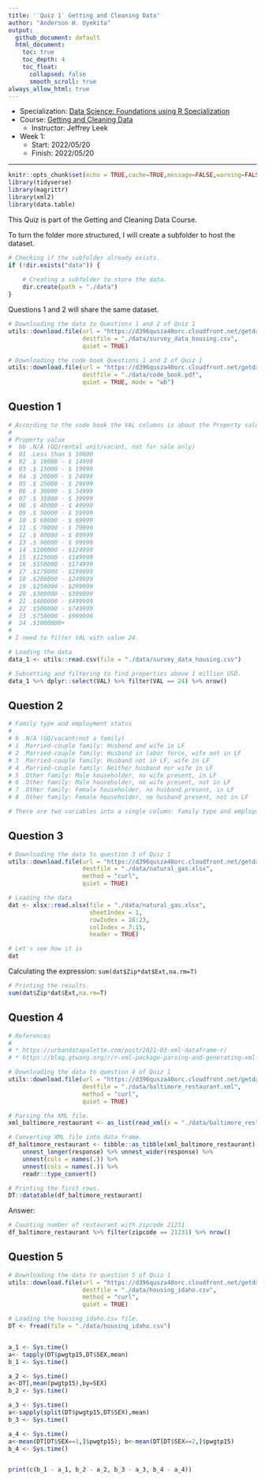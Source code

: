 ```yaml
---
title: '`Quiz 1` Getting and Cleaning Data'
author: "Anderson H. Uyekita"
output:
  github_document: default
  html_document:
    toc: true
    toc_depth: 4
    toc_float:
      collapsed: false
      smooth_scroll: true
always_allow_html: true
---
```


* Specialization: [Data Science: Foundations using R Specialization](https://www.coursera.org/specializations/data-science-foundations-r)
* Course: [Getting and Cleaning Data](https://www.coursera.org/learn/data-cleaning)
    * Instructor: Jeffrey Leek
* Week 1: 
    * Start: 2022/05/20
    * Finish: 2022/05/20

***

```r
knitr::opts_chunk$set(echo = TRUE,cache=TRUE,message=FALSE,warning=FALSE)
library(tidyverse)
library(magrittr)
library(xml2)
library(data.table)
```

This Quiz is part of the Getting and Cleaning Data Course.

To turn the folder more structured, I will create a subfolder to host the dataset.

```r
# Checking if the subfolder already exists.
if (!dir.exists("data")) {
    
    # Creating a subfolder to store the data.
    dir.create(path = "./data")
}
```

Questions 1 and 2 will share the same dataset.

```r
# Downloading the data to Questions 1 and 2 of Quiz 1
utils::download.file(url = "https://d396qusza40orc.cloudfront.net/getdata%2Fdata%2Fss06hid.csv",
                     destfile = "./data/survey_data_housing.csv",
                     quiet = TRUE)

# Downloading the code book Questions 1 and 2 of Quiz 1
utils::download.file(url = "https://d396qusza40orc.cloudfront.net/getdata%2Fdata%2FPUMSDataDict06.pdf",
                     destfile = "./data/code_book.pdf",
                     quiet = TRUE, mode = "wb")
```

## Question 1

```r
# According to the code book the VAL columns is about the Property value
#
# Property value
#  bb .N/A (GQ/rental unit/vacant, not for sale only)
#  01 .Less than $ 10000
#  02 .$ 10000 - $ 14999
#  03 .$ 15000 - $ 19999
#  04 .$ 20000 - $ 24999
#  05 .$ 25000 - $ 29999
#  06 .$ 30000 - $ 34999
#  07 .$ 35000 - $ 39999
#  08 .$ 40000 - $ 49999
#  09 .$ 50000 - $ 59999
#  10 .$ 60000 - $ 69999
#  11 .$ 70000 - $ 79999
#  12 .$ 80000 - $ 89999
#  13 .$ 90000 - $ 99999
#  14 .$100000 - $124999
#  15 .$125000 - $149999
#  16 .$150000 - $174999
#  17 .$175000 - $199999
#  18 .$200000 - $249999
#  19 .$250000 - $299999
#  20 .$300000 - $399999
#  21 .$400000 - $499999
#  22 .$500000 - $749999
#  23 .$750000 - $999999
#  24 .$1000000+
#
# I need to filter VAL with value 24.

# Loading the data
data_1 <- utils::read.csv(file = "./data/survey_data_housing.csv")

# Subsetting and filtering to find properties above 1 million USD.
data_1 %>% dplyr::select(VAL) %>% filter(VAL == 24) %>% nrow()
```

## Question 2

```r
# Family type and employment status
#
# b .N/A (GQ/vacant/not a family)
# 1 .Married-couple family: Husband and wife in LF
# 2 .Married-couple family: Husband in labor force, wife not in LF
# 3 .Married-couple family: Husband not in LF, wife in LF
# 4 .Married-couple family: Neither husband nor wife in LF
# 5 .Other family: Male householder, no wife present, in LF
# 6 .Other family: Male householder, no wife present, not in LF
# 7 .Other family: Female householder, no husband.present, in LF
# 8 .Other family: Female householder, no husband present, not in LF 

# There are two variables into a single column: family type and employment status.
```

## Question 3

```r
# Downloading the data to question 3 of Quiz 1
utils::download.file(url = "https://d396qusza40orc.cloudfront.net/getdata%2Fdata%2FDATA.gov_NGAP.xlsx",
                     destfile = "./data/natural_gas.xlsx",
                     method = "curl",
                     quiet = TRUE)

# Loading the data
dat <- xlsx::read.xlsx(file = "./data/natural_gas.xlsx",
                       sheetIndex = 1,
                       rowIndex = 18:23,
                       colIndex = 7:15,
                       header = TRUE)

# Let's see how it is
dat
```

Calculating the expression: `sum(dat$Zip*dat$Ext,na.rm=T)`

```r
# Printing the results.
sum(dat$Zip*dat$Ext,na.rm=T)
```

## Question 4

```r
# References
# 
# * https://urbandatapalette.com/post/2021-03-xml-dataframe-r/
# * https://blog.gtwang.org/r/r-xml-package-parsing-and-generating-xml-tutorial/

# Downloading the data to question 4 of Quiz 1
utils::download.file(url = "https://d396qusza40orc.cloudfront.net/getdata%2Fdata%2Frestaurants.xml",
                     destfile = "./data/baltimore_restaurant.xml",
                     method = "curl",
                     quiet = TRUE)

# Parsing the XML file.
xml_baltimore_restaurant <- as_list(read_xml(x = "./data/baltimore_restaurant.xml"))

# Converting XML file into data frame.
df_baltimore_restaurant <- tibble::as_tibble(xml_baltimore_restaurant) %>%
    unnest_longer(response) %>% unnest_wider(response) %>%
    unnest(cols = names(.)) %>%
    unnest(cols = names(.)) %>%
    readr::type_convert()
```

```r
# Printing the first rows.
DT::datatable(df_baltimore_restaurant)
```

Answer:

```r
# Counting number of restaurant with zipcode 21231
df_baltimore_restaurant %>% filter(zipcode == 21231) %>% nrow()
```

## Question 5

```r
# Downloading the data to question 5 of Quiz 1
utils::download.file(url = "https://d396qusza40orc.cloudfront.net/getdata%2Fdata%2Fss06pid.csv",
                     destfile = "./data/housing_idaho.csv",
                     method = "curl",
                     quiet = TRUE)

# Loading the housing_idaho.csv file.
DT <- fread(file = "./data/housing_idaho.csv")


a_1 <- Sys.time()
a<- tapply(DT$pwgtp15,DT$SEX,mean)
b_1 <- Sys.time()

a_2 <- Sys.time()
a<-DT[,mean(pwgtp15),by=SEX]
b_2 <- Sys.time()

a_3 <- Sys.time()
a<-sapply(split(DT$pwgtp15,DT$SEX),mean)
b_3 <- Sys.time()

a_4 <- Sys.time()
a<-mean(DT[DT$SEX==1,]$pwgtp15); b<-mean(DT[DT$SEX==2,]$pwgtp15)
b_4 <- Sys.time()


print(c(b_1 - a_1, b_2 - a_2, b_3 - a_3, b_4 - a_4))

```